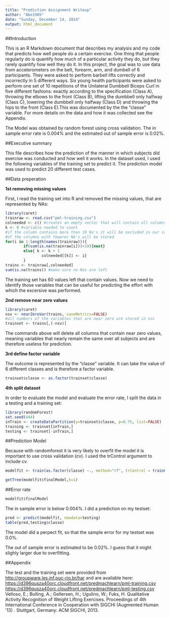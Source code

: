 ```yaml
---
title: "Prediction Assignment Writeup"
author: "Abe1985"
date: "Sunday, December 14, 2014"
output: html_document
---
```

##Introduction

This is an R Markdown document that describes my analysis and my code that predicts how well people do a certain exercise. One thing that people regularly do is quantify how much of a particular activity they do, but they rarely quantify how well they do it. In this project, the goal was to use data from accelerometers on the belt, forearm, arm, and dumbell of 6 participants. They were asked to perform barbell lifts correctly and incorrectly in 5 different ways. Six young health participants were asked to perform one set of 10 repetitions of the Unilateral Dumbbell Biceps Curl in five different fashions: exactly according to the specification (Class A), throwing the elbows to the front (Class B), lifting the dumbbell only halfway (Class C), lowering the dumbbell only halfway (Class D) and throwing the hips to the front (Class E).This was documented by the the "classe" variable. For more details on the data and how it was collected see the Appendix. 

The Model was obtained by random forest using cross validation. The in sample error rate is 0.004% and the estimated out of sample error is 0.02%. 

##Executive summary 

This file describes how the prediction of the manner in which subjects did exercise was conducted and how well it works. In the dataset used, I used the following variables of the training set to predict it. The prediction model was used to predict 20 different test cases. 

##Data preperation


**1st removing missing values**

First, I read the training set into R and removed the missing values, that are represented by NAs:
```r
library(caret)
trainraw <- read.csv("pml-training.csv")
colneeded <- c() #creates an empty vector that will contain all columns needed
k <- 0 #variable needed to count 
#if the column contains more than 19 Na's it will be excluded in our count. Only the number 
#of the columns with fewerer NA's will be stored
for(i in 1:length(names(trainraw))){
        if(sum(is.na(trainraw[i]))>19){next}
        else{ k <- k + 1
                colneeded[[k]] <- i}
        }
trains <- trainraw[,colneeded]
sum(is.na(trains)) #make sure no Nas are left
```
The training set has 60 values left that contain values. Now we need to identify those variables that can be useful for predicting the effort with which the excersive was performed. 


**2nd remove near zero values**

```r
library(caret)
nsv <- nearZeroVar(trains, saveMetrics=FALSE)
#all numbers of the variables that are near zero are stored in nsv
trainset <- trains[,(-nsv)]
```
The commands above will delete all columns that contain near zero values, meaning variables that nearly remain the same over all subjects and are therefore useless for prediction. 


**3rd define factor variable**

The outcome is represented by the "classe" variable. It can take the value of 6 different classes and is therefore a factor variable. 
```r
trainset$classe <- as.factor(trainset$classe)
```


**4th split dataset**

In order to evaluate the model and evaluate the error rate, I split the data in a testing and a training set: 
```r
library(randomForest)
set.seed(444)
inTrain <- createDataPartition(y=trainset$classe, p=0.75, list=FALSE)
training <- trainset[inTrain,]
testing <- trainset[-inTrain,]
```

##Prediction Model

Because with randomforest it is very likely to overfit the model it is important to use cross validation (cv). I used the trControl argument to include cv. 
```r
modelfit <- train(as.factor(classe) ~., method="rf", trControl = trainControl(method="cv", number=3), data=training)
```

```r
getTree(modelfit$finalModel,k=1)         
```


##Error rate

```r
modelfit$finalModel
```

The in sample error is below 0.004%. I did a prediction on my testset: 
```r
pred <- predict(modelfit, newdata=testing)
table(pred,testing$classe)
```
The model did a perpect fit, so that the sample error for my testset was 0.0%.

The out of sample error is estimated to be 0.02%. I guess that it might slighly larger due to overfitting. 

##Appendix

The test and the training set were provided from <http://groupware.les.inf.puc-rio.br/har> and are available here: 
<https://d396qusza40orc.cloudfront.net/predmachlearn/pml-training.csv>
<https://d396qusza40orc.cloudfront.net/predmachlearn/pml-testing.csv>
Velloso, E.; Bulling, A.; Gellersen, H.; Ugulino, W.; Fuks, H. Qualitative Activity Recognition of Weight Lifting Exercises. Proceedings of 4th International Conference in Cooperation with SIGCHI (Augmented Human '13) . Stuttgart, Germany: ACM SIGCHI, 2013.